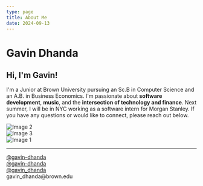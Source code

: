 ```yaml
---
type: page
title: About Me
date: 2024-09-13
---
```



# Gavin Dhanda

<h2 className={styles.welcomeGradient}> Hi, I'm Gavin! </h2>

<p> I'm a Junior at Brown University pursuing an Sc.B in Computer Science and an A.B. in Business Economics. I'm passionate about <b> software development</b>, <b>music</b>, and the <b>intersection of technology and finance</b>. Next summer, I will be in NYC working as a software intern for Morgan Stanley. If you have any questions or would like to connect, please reach out below. </p>

<div className={styles.imageRow}>
  <div className={styles.imageContainer}>
    <img src="/images/aboutme/guitar.jpg" alt="Image 2" className={styles.edgeImage} />
  </div>
  <div className={styles.imageContainer}>
    <img src="/images/aboutme/ranch.jpg" alt="Image 3" className={styles.midImage} />
  </div>
  <div className={styles.imageContainer}>
    <img src="/images/aboutme/golf.jpg" alt="Image 1" className={styles.edgeImage} style={{ animationDelay: '2500ms' }}/>
  </div>
  
</div>

---
<div style={{ lineHeight: '0.2em' }}>
<div className={styles.iconContainer}>
  <Icon name="linkedin" size="1.5em" />
  <a href="https://linkedin.com/in/gavin-dhanda" target="_blank" rel="noopener noreferrer" >
    @gavin-dhanda
  </a>
</div>

<div className={styles.iconContainer}>
  <Icon name="github" size="1.5em"/>
  <a href="https://github.com/gavin-dhanda" target="_blank" rel="noopener noreferrer" >
    @gavin-dhanda
  </a>
</div>

<div className={styles.iconContainer}>
  <Icon name="instagram" size="1.5em" />
  <a href="https://instagram.com/gavin_dhanda/" target="_blank" rel="noopener noreferrer" >
    @gavin_dhanda
  </a>
</div>

<div className={styles.iconContainer}>
  <Icon name="email" size="1.5em" />
  gavin_dhanda@brown.edu 
</div>
</div>
